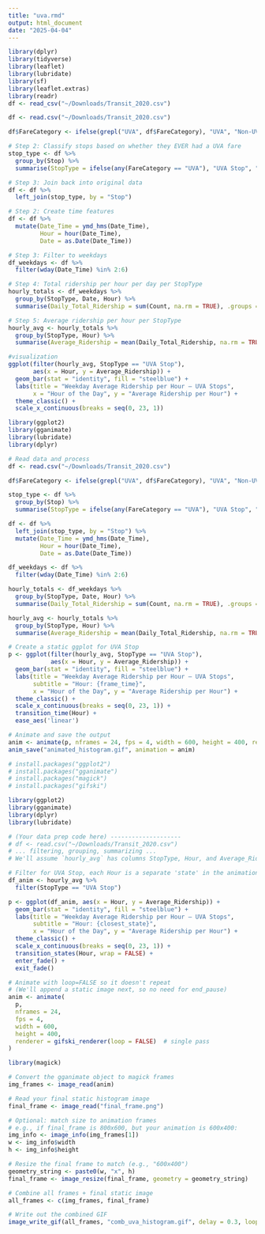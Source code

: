 ```yaml
---
title: "uva.rmd"
output: html_document
date: "2025-04-04"
---
```


```r
library(dplyr)
library(tidyverse)
library(leaflet)
library(lubridate)
library(sf)
library(leaflet.extras)
library(readr)
df <- read_csv("~/Downloads/Transit_2020.csv")
```

```r
df <- read.csv("~/Downloads/Transit_2020.csv")

df$FareCategory <- ifelse(grepl("UVA", df$FareCategory), "UVA", "Non-UVA")

# Step 2: Classify stops based on whether they EVER had a UVA fare
stop_type <- df %>%
  group_by(Stop) %>%
  summarise(StopType = ifelse(any(FareCategory == "UVA"), "UVA Stop", "Non-UVA Stop"))

# Step 3: Join back into original data
df <- df %>%
  left_join(stop_type, by = "Stop")

# Step 2: Create time features
df <- df %>%
  mutate(Date_Time = ymd_hms(Date_Time),
         Hour = hour(Date_Time),
         Date = as.Date(Date_Time))

# Step 3: Filter to weekdays
df_weekdays <- df %>%
  filter(wday(Date_Time) %in% 2:6)

# Step 4: Total ridership per hour per day per StopType
hourly_totals <- df_weekdays %>%
  group_by(StopType, Date, Hour) %>%
  summarise(Daily_Total_Ridership = sum(Count, na.rm = TRUE), .groups = "drop")

# Step 5: Average ridership per hour per StopType
hourly_avg <- hourly_totals %>%
  group_by(StopType, Hour) %>%
  summarise(Average_Ridership = mean(Daily_Total_Ridership, na.rm = TRUE), .groups = "drop")

#visualization
ggplot(filter(hourly_avg, StopType == "UVA Stop"),
       aes(x = Hour, y = Average_Ridership)) +
  geom_bar(stat = "identity", fill = "steelblue") +
  labs(title = "Weekday Average Ridership per Hour – UVA Stops",
       x = "Hour of the Day", y = "Average Ridership per Hour") +
  theme_classic() +
  scale_x_continuous(breaks = seq(0, 23, 1))
```

```r
library(ggplot2)
library(gganimate)
library(lubridate)
library(dplyr)

# Read data and process
df <- read.csv("~/Downloads/Transit_2020.csv")

df$FareCategory <- ifelse(grepl("UVA", df$FareCategory), "UVA", "Non-UVA")

stop_type <- df %>%
  group_by(Stop) %>%
  summarise(StopType = ifelse(any(FareCategory == "UVA"), "UVA Stop", "Non-UVA Stop"))

df <- df %>%
  left_join(stop_type, by = "Stop") %>%
  mutate(Date_Time = ymd_hms(Date_Time),
         Hour = hour(Date_Time),
         Date = as.Date(Date_Time))

df_weekdays <- df %>%
  filter(wday(Date_Time) %in% 2:6)

hourly_totals <- df_weekdays %>%
  group_by(StopType, Date, Hour) %>%
  summarise(Daily_Total_Ridership = sum(Count, na.rm = TRUE), .groups = "drop")

hourly_avg <- hourly_totals %>%
  group_by(StopType, Hour) %>%
  summarise(Average_Ridership = mean(Daily_Total_Ridership, na.rm = TRUE), .groups = "drop")

# Create a static ggplot for UVA Stop
p <- ggplot(filter(hourly_avg, StopType == "UVA Stop"), 
            aes(x = Hour, y = Average_Ridership)) +
  geom_bar(stat = "identity", fill = "steelblue") +
  labs(title = "Weekday Average Ridership per Hour – UVA Stops",
       subtitle = "Hour: {frame_time}",
       x = "Hour of the Day", y = "Average Ridership per Hour") +
  theme_classic() +
  scale_x_continuous(breaks = seq(0, 23, 1)) +
  transition_time(Hour) +
  ease_aes('linear')

# Animate and save the output
anim <- animate(p, nframes = 24, fps = 4, width = 600, height = 400, renderer = gifski_renderer(),end_pause = 10)
anim_save("animated_histogram.gif", animation = anim)
```

```r
# install.packages("ggplot2")
# install.packages("gganimate")
# install.packages("magick")
# install.packages("gifski")

library(ggplot2)
library(gganimate)
library(dplyr)
library(lubridate)

# (Your data prep code here) --------------------
# df <- read.csv("~/Downloads/Transit_2020.csv")
# ... filtering, grouping, summarizing ...
# We'll assume `hourly_avg` has columns StopType, Hour, and Average_Ridership.

# Filter for UVA Stop, each Hour is a separate 'state' in the animation
df_anim <- hourly_avg %>%
  filter(StopType == "UVA Stop")

p <- ggplot(df_anim, aes(x = Hour, y = Average_Ridership)) +
  geom_bar(stat = "identity", fill = "steelblue") +
  labs(title = "Weekday Average Ridership per Hour – UVA Stops",
       subtitle = "Hour: {closest_state}",
       x = "Hour of the Day", y = "Average Ridership per Hour") +
  theme_classic() +
  scale_x_continuous(breaks = seq(0, 23, 1)) +
  transition_states(Hour, wrap = FALSE) +
  enter_fade() + 
  exit_fade()

# Animate with loop=FALSE so it doesn't repeat
# (We'll append a static image next, so no need for end_pause)
anim <- animate(
  p,
  nframes = 24,
  fps = 4,
  width = 600,
  height = 400,
  renderer = gifski_renderer(loop = FALSE)  # single pass
)
```

```r
library(magick)

# Convert the gganimate object to magick frames
img_frames <- image_read(anim)

# Read your final static histogram image
final_frame <- image_read("final_frame.png")

# Optional: match size to animation frames
# e.g., if final_frame is 800x600, but your animation is 600x400:
img_info <- image_info(img_frames[1])
w <- img_info$width
h <- img_info$height

# Resize the final frame to match (e.g., "600x400")
geometry_string <- paste0(w, "x", h)
final_frame <- image_resize(final_frame, geometry = geometry_string)

# Combine all frames + final static image
all_frames <- c(img_frames, final_frame)

# Write out the combined GIF
image_write_gif(all_frames, "comb_uva_histogram.gif", delay = 0.3, loop=0)

```
